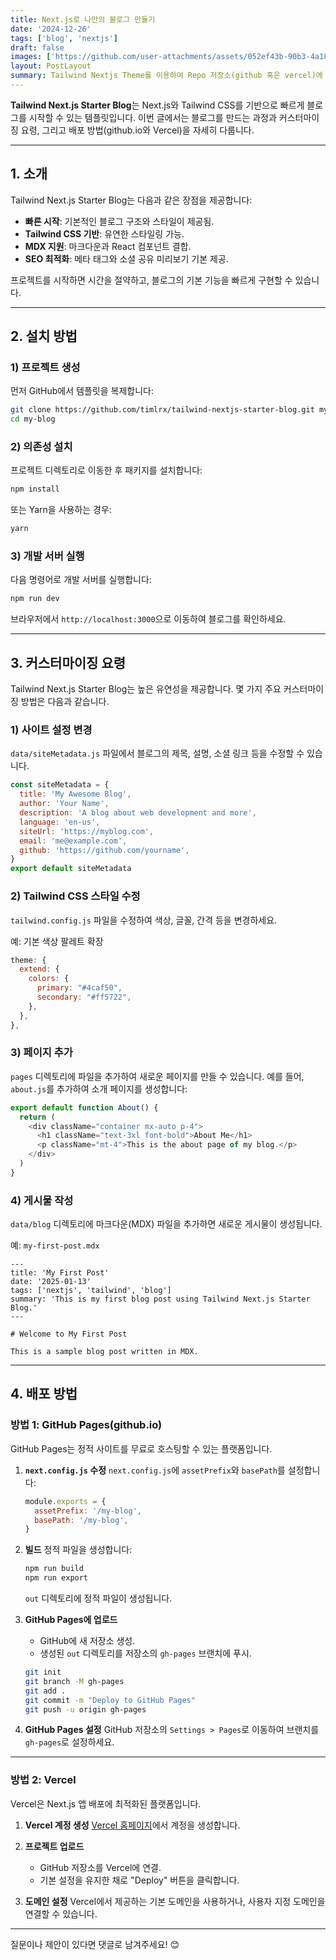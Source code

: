```yaml
---
title: Next.js로 나만의 블로그 만들기
date: '2024-12-26'
tags: ['blog', 'nextjs']
draft: false
images: ['https://github.com/user-attachments/assets/052ef43b-90b3-4a18-a9c5-7da23e292421']
layout: PostLayout
summary: Tailwind Nextjs Theme를 이용하여 Repo 저장소(github 혹은 vercel)에 나만의 개성있는 블로그 만드는 과정을 소개합니다
---
```


**Tailwind Next.js Starter Blog**는 Next.js와 Tailwind CSS를 기반으로 빠르게 블로그를 시작할 수 있는 템플릿입니다. 이번 글에서는 블로그를 만드는 과정과 커스터마이징 요령, 그리고 배포 방법(github.io와 Vercel)을 자세히 다룹니다.

---

## 1. 소개

Tailwind Next.js Starter Blog는 다음과 같은 장점을 제공합니다:

- **빠른 시작**: 기본적인 블로그 구조와 스타일이 제공됨.
- **Tailwind CSS 기반**: 유연한 스타일링 가능.
- **MDX 지원**: 마크다운과 React 컴포넌트 결합.
- **SEO 최적화**: 메타 태그와 소셜 공유 미리보기 기본 제공.

프로젝트를 시작하면 시간을 절약하고, 블로그의 기본 기능을 빠르게 구현할 수 있습니다.

---

## 2. 설치 방법

### 1) 프로젝트 생성

먼저 GitHub에서 템플릿을 복제합니다:

```bash
git clone https://github.com/timlrx/tailwind-nextjs-starter-blog.git my-blog
cd my-blog
```

### 2) 의존성 설치

프로젝트 디렉토리로 이동한 후 패키지를 설치합니다:

```bash
npm install
```

또는 Yarn을 사용하는 경우:

```bash
yarn
```

### 3) 개발 서버 실행

다음 명령어로 개발 서버를 실행합니다:

```bash
npm run dev
```

브라우저에서 `http://localhost:3000`으로 이동하여 블로그를 확인하세요.

---

## 3. 커스터마이징 요령

Tailwind Next.js Starter Blog는 높은 유연성을 제공합니다. 몇 가지 주요 커스터마이징 방법은 다음과 같습니다.

### 1) 사이트 설정 변경

`data/siteMetadata.js` 파일에서 블로그의 제목, 설명, 소셜 링크 등을 수정할 수 있습니다.

```javascript
const siteMetadata = {
  title: 'My Awesome Blog',
  author: 'Your Name',
  description: 'A blog about web development and more',
  language: 'en-us',
  siteUrl: 'https://myblog.com',
  email: 'me@example.com',
  github: 'https://github.com/yourname',
}
export default siteMetadata
```

### 2) Tailwind CSS 스타일 수정

`tailwind.config.js` 파일을 수정하여 색상, 글꼴, 간격 등을 변경하세요.

예: 기본 색상 팔레트 확장

```javascript
theme: {
  extend: {
    colors: {
      primary: "#4caf50",
      secondary: "#ff5722",
    },
  },
},
```

### 3) 페이지 추가

`pages` 디렉토리에 파일을 추가하여 새로운 페이지를 만들 수 있습니다. 예를 들어, `about.js`를 추가하여 소개 페이지를 생성합니다:

```javascript
export default function About() {
  return (
    <div className="container mx-auto p-4">
      <h1 className="text-3xl font-bold">About Me</h1>
      <p className="mt-4">This is the about page of my blog.</p>
    </div>
  )
}
```

### 4) 게시물 작성

`data/blog` 디렉토리에 마크다운(MDX) 파일을 추가하면 새로운 게시물이 생성됩니다.

예: `my-first-post.mdx`

```mdx
---
title: 'My First Post'
date: '2025-01-13'
tags: ['nextjs', 'tailwind', 'blog']
summary: 'This is my first blog post using Tailwind Next.js Starter Blog.'
---

# Welcome to My First Post

This is a sample blog post written in MDX.
```

---

## 4. 배포 방법

### 방법 1: GitHub Pages(github.io)

GitHub Pages는 정적 사이트를 무료로 호스팅할 수 있는 플랫폼입니다.

1. **`next.config.js` 수정**
   `next.config.js`에 `assetPrefix`와 `basePath`를 설정합니다:

   ```javascript
   module.exports = {
     assetPrefix: '/my-blog',
     basePath: '/my-blog',
   }
   ```

2. **빌드**
   정적 파일을 생성합니다:

   ```bash
   npm run build
   npm run export
   ```

   `out` 디렉토리에 정적 파일이 생성됩니다.

3. **GitHub Pages에 업로드**

   - GitHub에 새 저장소 생성.
   - 생성된 `out` 디렉토리를 저장소의 `gh-pages` 브랜치에 푸시.

   ```bash
   git init
   git branch -M gh-pages
   git add .
   git commit -m "Deploy to GitHub Pages"
   git push -u origin gh-pages
   ```

4. **GitHub Pages 설정**
   GitHub 저장소의 `Settings > Pages`로 이동하여 브랜치를 `gh-pages`로 설정하세요.

---

### 방법 2: Vercel

Vercel은 Next.js 앱 배포에 최적화된 플랫폼입니다.

1. **Vercel 계정 생성**
   [Vercel 홈페이지](https://vercel.com/)에서 계정을 생성합니다.

2. **프로젝트 업로드**

   - GitHub 저장소를 Vercel에 연결.
   - 기본 설정을 유지한 채로 "Deploy" 버튼을 클릭합니다.

3. **도메인 설정**
   Vercel에서 제공하는 기본 도메인을 사용하거나, 사용자 지정 도메인을 연결할 수 있습니다.

---

질문이나 제안이 있다면 댓글로 남겨주세요! 😊
